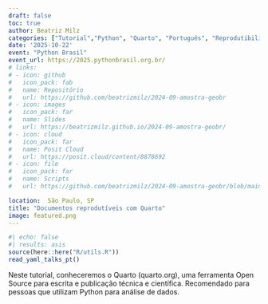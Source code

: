 ```yaml
---
draft: false
toc: true
author: Beatriz Milz
categories: ["Tutorial","Python", "Quarto", "Português", "Reprodutibilidade"]
date: '2025-10-22'
event: "Python Brasil"
event_url: https://2025.pythonbrasil.org.br/
# links:
# - icon: github
#   icon_pack: fab
#   name: Repositório
#   url: https://github.com/beatrizmilz/2024-09-amostra-geobr
# - icon: images
#   icon_pack: far
#   name: Slides
#   url: https://beatrizmilz.github.io/2024-09-amostra-geobr/
# - icon: cloud
#   icon_pack: far
#   name: Posit Cloud
#   url: https://posit.cloud/content/8878692 
# - icon: file
#   icon_pack: far
#   name: Scripts
#   url: https://github.com/beatrizmilz/2024-09-amostra-geobr/blob/main/script.R

location:  São Paulo, SP
title: "Documentos reprodutíveis com Quarto"
image: featured.png
---
```


```r
#| echo: false
#| results: asis
source(here::here("R/utils.R"))
read_yaml_talks_pt()
```

Neste tutorial, conheceremos o Quarto (quarto.org), uma ferramenta Open Source para escrita e publicação técnica e científica. Recomendado para pessoas que utilizam Python para análise de dados.
